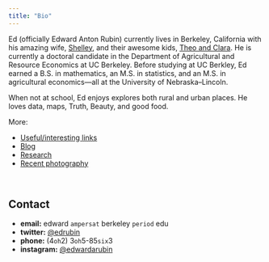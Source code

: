 ```yaml
---
title: "Bio"
---
```


Ed (officially Edward Anton Rubin) currently lives in Berkeley, California with his amazing wife, [Shelley](http://www.yourwritinghelper.com), and their awesome kids, [Theo and Clara](http://teamrubin.us). He is currently a doctoral candidate in the Department of Agricultural and Resource Economics at UC Berkeley. Before studying at UC Berkley, Ed earned a B.S. in mathematics, an M.S. in statistics, and an M.S. in agricultural economics—all at the University of Nebraska–Lincoln.

When not at school, Ed enjoys explores both rural and urban places. He loves data, maps, Truth, Beauty, and good food.

More:

- [Useful/interesting links](links.html)
- [Blog](blog.html)
- [Research](research.html)
- [Recent photography](https://instagram.com/edwardarubin/)

<br>

## Contact

- __email:__ edward `ampersat` berkeley `period` edu
- __twitter:__ [\@edrubin](https://twitter.com/edrubin)
- __phone:__ (4`oh`2) 3`oh`5-85`six`3
- __instagram:__ [\@edwardarubin](https://instagram.com/edwardarubin/)

<br>

<!-- ![](Photos/theoAndEd.jpg) -->
